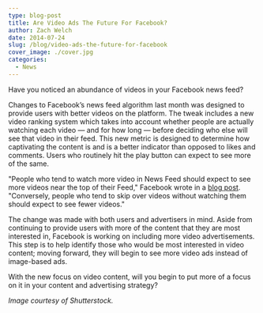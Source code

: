 ```yaml
---
type: blog-post
title: Are Video Ads The Future For Facebook?
author: Zach Welch
date: 2014-07-24
slug: /blog/video-ads-the-future-for-facebook
cover_image: ./cover.jpg
categories:
  - News
---
```


Have you noticed an abundance of videos in your Facebook news feed?

Changes to Facebook’s news feed algorithm last month was designed to provide users with better videos on the platform. The tweak includes a new video ranking system which takes into account whether people are actually watching each video — and for how long — before deciding who else will see that video in their feed. This new metric is designed to determine how captivating the content is and is a better indicator than opposed to likes and comments. Users who routinely hit the play button can expect to see more of the same.

"People who tend to watch more video in News Feed should expect to see more videos near the top of their Feed," Facebook wrote in a [blog post][1]. "Conversely, people who tend to skip over videos without watching them should expect to see fewer videos."

The change was made with both users and advertisers in mind. Aside from continuing to provide users with more of the content that they are most interested in, Facebook is working on including more video advertisements. This step is to help identify those who would be most interested in video content; moving forward, they will begin to see more video ads instead of image-based ads.

With the new focus on video content, will you begin to put more of a focus on it in your content and advertising strategy?

_Image courtesy of Shutterstock._

[1]: http://newsroom.fb.com/news/2014/06/news-feed-fyi-showing-better-videos/
